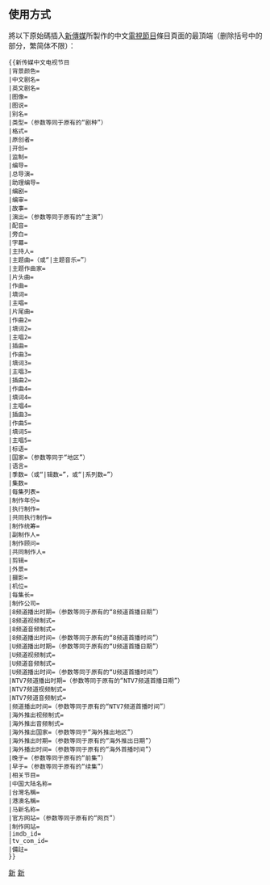 <includeonly><!-- 在這裡加入模板的保護標識 --></includeonly><noinclude>{{Documentation subpage}}</noinclude>
{{使用电视节目信息框}}
<!-- 在本行下編輯模板說明 -->
==使用方式==
將以下原始碼插入[[新传媒私人有限公司|新傳媒]]所製作的中文[[電視節目]]條目頁面的最頂端（删除括号中的部分，繁简体不限）：
<pre>
{{新传媒中文电视节目
|背景颜色=
|中文剧名=
|英文剧名=
|图像=
|图说=
|别名=
|类型=（参数等同于原有的“剧种”）
|格式=
|原创者=
|开创=
|监制=
|编导=
|总导演=
|助理编导=
|编剧=
|编审=
|故事=
|演出=（参数等同于原有的“主演”）
|配音=
|旁白=
|字幕=
|主持人=
|主题曲=（或“|主题音乐=”）
|主题作曲家=
|片头曲=
|作曲=
|填词=
|主唱=
|片尾曲=
|作曲2=
|填词2=
|主唱2=
|插曲=
|作曲3=
|填词3=
|主唱3=
|插曲2=
|作曲4=
|填词4=
|主唱4=
|插曲3=
|作曲5=
|填词5=
|主唱5=
|标语=
|国家=（参数等同于“地区”）
|语言=
|季数=（或“|辑数=”，或“|系列数=”）
|集数=
|每集列表=
|制作年份=
|执行制作=
|共同执行制作=
|制作统筹=
|副制作人=
|制作顾问=
|共同制作人=
|剪辑=
|外景=
|摄影=
|机位=
|每集长=
|制作公司=
|8频道播出时期=（参数等同于原有的“8频道首播日期”）
|8频道视频制式=
|8频道音频制式=
|8频道播出时间=（参数等同于原有的“8频道首播时间”）
|U频道播出时期=（参数等同于原有的“U频道首播日期”）
|U频道视频制式=
|U频道音频制式=
|U频道播出时间=（参数等同于原有的“U频道首播时间”）
|NTV7频道播出时期=（参数等同于原有的“NTV7频道首播日期”）
|NTV7频道视频制式=
|NTV7频道音频制式=
|频道播出时间=（参数等同于原有的“NTV7频道首播时间”）
|海外推出视频制式=
|海外推出音频制式=
|海外推出国家=（参数等同于“海外推出地区”）
|海外推出时期=（参数等同于原有的“海外推出日期”）
|海外播出时间=（参数等同于原有的“海外首播时间”）
|晚于=（参数等同于原有的“前集”）
|早于=（参数等同于原有的“续集”）
|相关节目=
|中国大陆名称=
|台灣名稱=
|港澳名稱=
|马新名称=
|官方网站=（参数等同于原有的“网页”）
|制作网站=
|imdb_id=
|tv_com_id=
|備註=
}}
</pre>

<includeonly>
<!-- 本行下加入模板的分類 -->
[[Category:新傳媒電視|新]]
[[Category:新加坡電視劇|新]]
</includeonly>